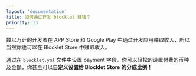 ```yaml
---
layout: 'documentation'
title: 如何通过开发 blocklet 赚钱？
priority: 13
---
```


数以万计的开发者在 APP Store 和 Google Play 中通过开发应用赚取收入，所以当然你也可以在 Blocklet Store 中赚取收入。

通过在 `blocklet.yml` 文件中设置 payment 字段，你可以轻松的设置付费的币种及金额，你甚至可以**自定义设置给 Blocklet Store 的分成比例！**
